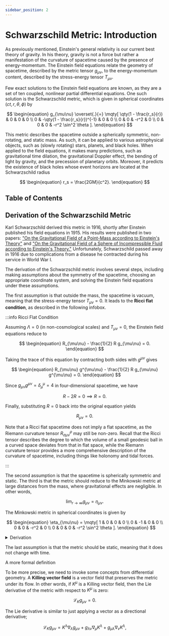 ```yaml
---
sidebar_position: 2
---
```




# Schwarzschild Metric: Introduction

As previously mentioned, Einstein's general relativity is our current best theory of gravity.
In his theory, gravity is not a force but rather a manifestation of the curvature of spacetime caused by the presence of energy-momentum.
The Einstein field equations relate the geometry of spacetime, described by the metric tensor $g_{\mu\nu}$, to the energy-momentum content, described by the stress-energy tensor $T_{\mu\nu}$.

Few exact solutions to the Einstein field equations are known, as they are a set of ten coupled, nonlinear partial differential equations.
One such solution is the Schwarzschild metric, which is given in spherical coordinates $(ct, r, \theta, \phi)$ by

$$
\begin{equation}
g_{\mu\nu} \overset{.}{=} \mqty[
    \qty(1 - \frac{r_s}{r}) & 0 & 0 & 0 \\
    0 & -\qty(1 - \frac{r_s}{r})^{-1} & 0 & 0 \\
    0 & 0 & -r^2 & 0 \\
    0 & 0 & 0 & -r^2 \sin^2 \theta
].
\end{equation}
$$

This metric describes the spacetime outside a spherically symmetric, non-rotating, and static mass.
As such, it can be applied to various astrophysical objects, such as (slowly rotating) stars, planets, and black holes.
When applied to the field equations, it makes many predictions, such as gravitational time dilation, the gravitational Doppler effect, the bending of light by gravity, and the precession of planetary orbits.
Moreover, it predicts the existence of black holes whose event horizons are located at the Schwarzschild radius

$$
\begin{equation}
r_s = \frac{2GM}{c^2}.
\end{equation}
$$

## Table of Contents

<TOCInline toc={toc} />

## Derivation of the Schwarzschild Metric

Karl Schwarzschild derived this metric in 1916, shortly after Einstein published his field equations in 1915.
His results were published in two papers: ["On the Gravitational Field of a Point-Mass according to Einstein's Theory"](https://arxiv.org/pdf/physics/9905030) and ["On the Gravitational Field of a Sphere of Incompressible Fluid according to Einstein's Theory."](https://arxiv.org/pdf/physics/9912033)
Unfortunately, Schwarzschild passed away in 1916 due to complications from a disease he contracted during his service in World War I.

The derivation of the Schwarzschild metric involves several steps, including making assumptions about the symmetry of the spacetime, choosing an appropriate coordinate system, and solving the Einstein field equations under these assumptions.

The first assumption is that outside the mass, the spacetime is vacuum, meaning that the stress-energy tensor $T_{\mu\nu} = 0$.
It leads to the **Ricci flat condition**, as described in the following infobox.

:::info Ricci Flat Condition

Assuming $\Lambda = 0$ (in non-cosmological scales) and $T_{\mu\nu} = 0$, the Einstein field equations reduce to

$$
\begin{equation}
R_{\mu\nu} - \frac{1}{2} R g_{\mu\nu} = 0.
\end{equation}
$$

Taking the trace of this equation by contracting both sides with $g^{\mu\nu}$ gives

$$
\begin{equation}
R_{\mu\nu} g^{\mu\nu} - \frac{1}{2} R g_{\mu\nu} g^{\mu\nu} = 0.
\end{equation}
$$

Since $g_{\mu\nu} g^{\mu\nu} = \delta_\mu^\mu = 4$ in four-dimensional spacetime, we have

$$
\begin{equation}
R - 2R = 0 \implies R = 0.
\end{equation}
$$

Finally, substituting $R = 0$ back into the original equation yields

$$
\begin{equation}
R_{\mu\nu} = 0.
\end{equation}
$$

Note that a Ricci flat spacetime does not imply a flat spacetime, as the Riemann curvature tensor $R^\rho_{\sigma\mu\nu}$ may still be non-zero.
Recall that the Ricci tensor describes the degree to which the volume of a small geodesic ball in a curved space deviates from that in flat space, while the Riemann curvature tensor provides a more comprehensive description of the curvature of spacetime, including things like holonomy and tidal forces.

:::

The second assumption is that the spacetime is spherically symmetric and static.
The third is that the metric should reduce to the Minkowski metric at large distances from the mass, where gravitational effects are negligible.
In other words,

$$
\begin{equation}
\lim_{r \to \infty} g_{\mu\nu} = \eta_{\mu\nu}.
\end{equation}
$$

The Minkowski metric in spherical coordinates is given by

$$
\begin{equation}
\eta_{\mu\nu} = \mqty[
    1 & 0 & 0 & 0 \\
    0 & -1 & 0 & 0 \\
    0 & 0 & -r^2 & 0 \\
    0 & 0 & 0 & -r^2 \sin^2 \theta
].
\end{equation}
$$

<details>
<summary>Derivation</summary>

Let's derive the Minkowski metric in spherical coordinates.
In Cartesian coordinates $(t, x, y, z)$, the Minkowski metric is given by

$$
\begin{equation}
\eta_{\mu\nu} = \mqty[
    1 & 0 & 0 & 0 \\
    0 & -1 & 0 & 0 \\
    0 & 0 & -1 & 0 \\
    0 & 0 & 0 & -1
].
\end{equation}
$$

To convert to spherical coordinates $(t, r, \theta, \phi)$, we use the following transformations:

$$
\begin{align}
t &= t, \\
r &= \sqrt{x^2 + y^2 + z^2}, \\
\theta &= \arccos\left(\frac{z}{r}\right), \\
\phi &= \arctan2(y, x).
\end{align}
$$

The basis vectors (which are just the partial derivative operators) can be expanded using the chain rule:

$$
\begin{align}
\pdv{t} &= \pdv{t}, \\
\pdv{r} &= \pdv{x}{r} \pdv{x} + \pdv{y}{r} \pdv{y} + \pdv{z}{r} \pdv{z} \\
\pdv{\theta} &= \pdv{x}{\theta} \pdv{x} + \pdv{y}{\theta} \pdv{y} + \pdv{z}{\theta} \pdv{z} \\
\pdv{\phi} &= \pdv{x}{\phi} \pdv{x} + \pdv{y}{\phi} \pdv{y} + \pdv{z}{\phi} \pdv{z}
\end{align}
$$

Calculating the partial derivatives, we have

$$
\begin{align}
\pdv{r} &= \sin\theta \cos\phi \pdv{x} + \sin\theta \sin\phi \pdv{y} + \cos\theta \pdv{z}, \\
\pdv{\theta} &= r \cos\theta \cos\phi \pdv{x} + r \cos\theta \sin\phi \pdv{y} - r \sin\theta \pdv{z}, \\
\pdv{\phi} &= -r \sin\theta \sin\phi \pdv{x} + r \sin\theta \cos\phi \pdv{y} + 0 \pdv{z},
\end{align}
$$

so the metric is

$$
\begin{align}
g_{rr} &= \qty(\pdv{r}) \cdot \qty(\pdv{r}) = -1, \\
g_{\theta\theta} &= \qty(\pdv{\theta}) \cdot \qty(\pdv{\theta}) = -r^2, \\
g_{\phi\phi} &= \qty(\pdv{\phi}) \cdot \qty(\pdv{\phi}) = -r^2 \sin^2 \theta, \\
g_{r\theta} &= g_{r\phi} = g_{\theta\phi} = 0,
\end{align}
$$

as you can verify by explicitly calculating the dot products.
Notice that the $g_{\theta\theta}$ and $g_{\phi\phi}$ components have factors of $r^2$.
This is because we are not using a normalized coordinate system.

</details>

The last assumption is that the metric should be static, meaning that it does not change with time.

<detials>
<summary>A more formal definition</summary>

To be more precise, we need to invoke some concepts from differential geometry.
A **Killing vector field** is a vector field that preserves the metric under its flow.
In other words, if $K^\mu$ is a Killing vector field, then the Lie derivative of the metric with respect to $K^\mu$ is zero:

$$
\begin{equation}
\mathcal{L}_K g_{\mu\nu} = 0.
\end{equation}
$$

The Lie derivative is similar to just applying a vector as a directional derivative;

$$
\begin{equation}
\mathcal{L}_K g_{\mu\nu} = K^\lambda \nabla_\lambda g_{\mu\nu} + g_{\lambda\nu} \nabla_\mu K^\lambda + g_{\mu\lambda} \nabla_\nu K^\lambda,
\end{equation}
$$

</detials>



